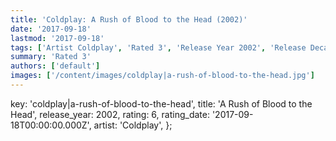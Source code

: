 ```yaml
---
title: 'Coldplay: A Rush of Blood to the Head (2002)'
date: '2017-09-18'
lastmod: '2017-09-18'
tags: ['Artist Coldplay', 'Rated 3', 'Release Year 2002', 'Release Decade 2000']
summary: 'Rated 3'
authors: ['default']
images: ['/content/images/coldplay|a-rush-of-blood-to-the-head.jpg']
---
```


  key: 'coldplay|a-rush-of-blood-to-the-head',
  title: 'A Rush of Blood to the Head',
  release_year: 2002,
  rating: 6,
  rating_date: '2017-09-18T00:00:00.000Z',
  artist: 'Coldplay',
};

<MusicRating data={data} />
